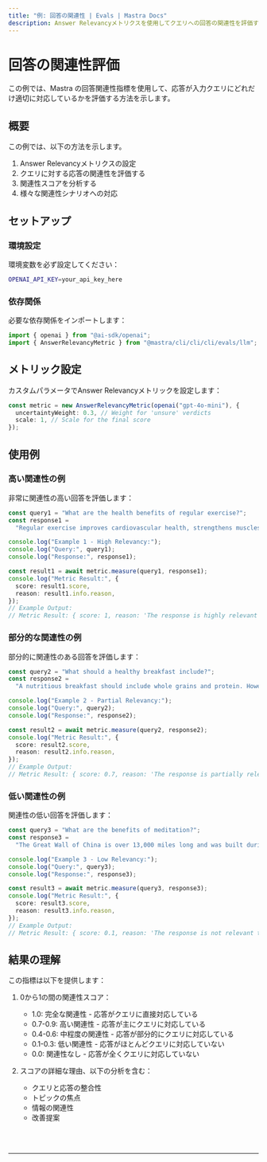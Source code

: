 ```yaml
---
title: "例: 回答の関連性 | Evals | Mastra Docs"
description: Answer Relevancyメトリクスを使用してクエリへの回答の関連性を評価する例。
---
```



# 回答の関連性評価

この例では、Mastra の回答関連性指標を使用して、応答が入力クエリにどれだけ適切に対応しているかを評価する方法を示します。

## 概要

この例では、以下の方法を示します。

1. Answer Relevancyメトリクスの設定
2. クエリに対する応答の関連性を評価する
3. 関連性スコアを分析する
4. 様々な関連性シナリオへの対応

## セットアップ

### 環境設定

環境変数を必ず設定してください：

```bash filename=".env"
OPENAI_API_KEY=your_api_key_here
```

### 依存関係

必要な依存関係をインポートします：

```typescript copy showLineNumbers filename="src/index.ts"
import { openai } from "@ai-sdk/openai";
import { AnswerRelevancyMetric } from "@mastra/cli/cli/cli/evals/llm";
```

## メトリック設定

カスタムパラメータでAnswer Relevancyメトリックを設定します：

```typescript copy showLineNumbers{5} filename="src/index.ts"
const metric = new AnswerRelevancyMetric(openai("gpt-4o-mini"), {
  uncertaintyWeight: 0.3, // Weight for 'unsure' verdicts
  scale: 1, // Scale for the final score
});
```

## 使用例

### 高い関連性の例

非常に関連性の高い回答を評価します：

```typescript copy showLineNumbers{11} filename="src/index.ts"
const query1 = "What are the health benefits of regular exercise?";
const response1 =
  "Regular exercise improves cardiovascular health, strengthens muscles, boosts metabolism, and enhances mental well-being through the release of endorphins.";

console.log("Example 1 - High Relevancy:");
console.log("Query:", query1);
console.log("Response:", response1);

const result1 = await metric.measure(query1, response1);
console.log("Metric Result:", {
  score: result1.score,
  reason: result1.info.reason,
});
// Example Output:
// Metric Result: { score: 1, reason: 'The response is highly relevant to the query. It provides a comprehensive overview of the health benefits of regular exercise.' }
```

### 部分的な関連性の例

部分的に関連性のある回答を評価します：

```typescript copy showLineNumbers{26} filename="src/index.ts"
const query2 = "What should a healthy breakfast include?";
const response2 =
  "A nutritious breakfast should include whole grains and protein. However, the timing of your breakfast is just as important - studies show eating within 2 hours of waking optimizes metabolism and energy levels throughout the day.";

console.log("Example 2 - Partial Relevancy:");
console.log("Query:", query2);
console.log("Response:", response2);

const result2 = await metric.measure(query2, response2);
console.log("Metric Result:", {
  score: result2.score,
  reason: result2.info.reason,
});
// Example Output:
// Metric Result: { score: 0.7, reason: 'The response is partially relevant to the query. It provides some information about healthy breakfast choices but misses the timing aspect.' }
```

### 低い関連性の例

関連性の低い回答を評価します：

```typescript copy showLineNumbers{41} filename="src/index.ts"
const query3 = "What are the benefits of meditation?";
const response3 =
  "The Great Wall of China is over 13,000 miles long and was built during the Ming Dynasty to protect against invasions.";

console.log("Example 3 - Low Relevancy:");
console.log("Query:", query3);
console.log("Response:", response3);

const result3 = await metric.measure(query3, response3);
console.log("Metric Result:", {
  score: result3.score,
  reason: result3.info.reason,
});
// Example Output:
// Metric Result: { score: 0.1, reason: 'The response is not relevant to the query. It provides information about the Great Wall of China but does not mention meditation.' }
```

## 結果の理解

この指標は以下を提供します：

1. 0から1の間の関連性スコア：

   - 1.0: 完全な関連性 - 応答がクエリに直接対応している
   - 0.7-0.9: 高い関連性 - 応答が主にクエリに対応している
   - 0.4-0.6: 中程度の関連性 - 応答が部分的にクエリに対応している
   - 0.1-0.3: 低い関連性 - 応答がほとんどクエリに対応していない
   - 0.0: 関連性なし - 応答が全くクエリに対応していない

2. スコアの詳細な理由、以下の分析を含む：
   - クエリと応答の整合性
   - トピックの焦点
   - 情報の関連性
   - 改善提案

<br />
<br />
<hr className="dark:border-[#404040] border-gray-300" />
<br />
<br />
<GithubLink
  link={
    "https://github.com/@@mastra/cli/cli/cli-ai/@@mastra/cli/cli/cli/blob/main/examples/basics/evals/answer-relevancy"
  }
/>
